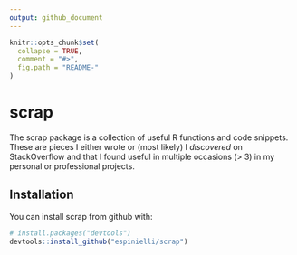 ```yaml
---
output: github_document
---
```


<!-- README.md is generated from README.Rmd. Please edit that file -->

```r
knitr::opts_chunk$set(
  collapse = TRUE,
  comment = "#>",
  fig.path = "README-"
)
```

# scrap

The scrap package is a collection of useful R functions and code snippets.
These are pieces I either wrote or (most likely) I _discovered_ on StackOverflow and that I found useful
in multiple occasions (> 3) in my personal or professional projects.

## Installation

You can install scrap from github with:

```r
# install.packages("devtools")
devtools::install_github("espinielli/scrap")
```

